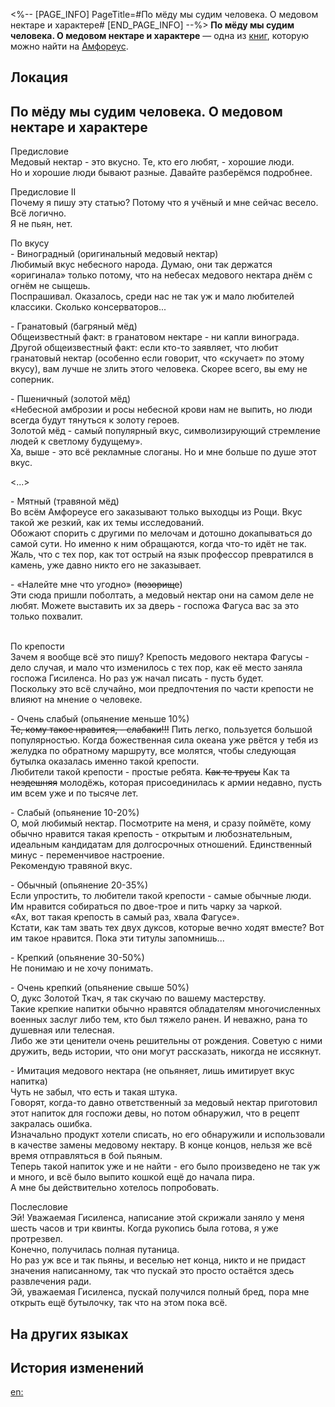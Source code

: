 <%-- [PAGE_INFO]
PageTitle=#По мёду мы судим человека. О медовом нектаре и характере#
[END_PAGE_INFO] --%>
{{Дополнить}}
{{Книга Инфобокс
|id           = 583
|Название     = 
|Изображение  = Предмет Книга Амфореус 4.png
|Мир          = Амфореус
|Томов        = 1
|Автор        = <!--нужно добавить-->
|Описание     = Скрижаль в зоне изготовления, на которой неровным почерком описаны несколько забавных фактов о медовом нектаре. Вероятно, автор был изрядно пьян.
|Том1         = {{tx}}
|Источник1    = {{tx|Отсутствует источник}}
|Персонажи    = 
|Фракции      = 
}}
'''По мёду мы судим человека. О медовом нектаре и характере''' — одна из [[Книги|книг]], которую можно найти на [[Амфореус]].

==Локация==
{{Отметка карты|<!--название карты-->|<!--id отметки-->}}

==По мёду мы судим человека. О медовом нектаре и характере==
Предисловие<br />
Медовый нектар - это вкусно. Те, кто его любят, - хорошие люди.<br />
Но и хорошие люди бывают разные. Давайте разберёмся подробнее.

Предисловие II<br />
Почему я пишу эту статью? Потому что я учёный и мне сейчас весело. Всё логично.<br />
Я не пьян, нет.

По вкусу<br />
- Виноградный (оригинальный медовый нектар)<br />
Любимый вкус небесного народа. Думаю, они так держатся «оригинала» только потому, что на небесах медового нектара днём с огнём не сыщешь.<br />
Поспрашивал. Оказалось, среди нас не так уж и мало любителей классики. Сколько консерваторов...

- Гранатовый (багряный мёд)<br />
Общеизвестный факт: в гранатовом нектаре - ни капли винограда.<br />
Другой общеизвестный факт: если кто-то заявляет, что любит гранатовый нектар (особенно если говорит, что «скучает» по этому вкусу), вам лучше не злить этого человека. Скорее всего, вы ему не соперник.

- Пшеничный (золотой мёд)<br />
«Небесной амброзии и росы небесной крови нам не выпить, но люди всегда будут тянуться к золоту героев.<br />
Золотой мёд - самый популярный вкус, символизирующий стремление людей к светлому будущему».<br />
Ха, выше - это всё рекламные слоганы. Но и мне больше по душе этот вкус.

<...>

- Мятный (травяной мёд)<br />
Во всём Амфореусе его заказывают только выходцы из Рощи. Вкус такой же резкий, как их темы исследований.<br />
Обожают спорить с другими по мелочам и дотошно докапываться до самой сути. Но именно к ним обращаются, когда что-то идёт не так.<br />
Жаль, что с тех пор, как тот острый на язык профессор превратился в камень, уже давно никто его не заказывает.

- «Налейте мне что угодно» (<s>позорище</s>)<br />
Эти сюда пришли поболтать, а медовый нектар они на самом деле не любят. Можете выставить их за дверь - госпожа Фагуса вас за это только похвалит.


<br />По крепости<br />
Зачем я вообще всё это пишу? Крепость медового нектара Фагусы - дело случая, и мало что изменилось с тех пор, как её место заняла госпожа Гисиленса. Но раз уж начал писать - пусть будет.<br />
Поскольку это всё случайно, мои предпочтения по части крепости не влияют на мнение о человеке.

- Очень слабый (опьянение меньше 10%)<br /><s>Те, кому такое нравится, - слабаки!!!</s> Пить легко, пользуется большой популярностью. Когда божественная сила океана уже рвётся у тебя из желудка по обратному маршруту, все молятся, чтобы следующая бутылка оказалась именно такой крепости.<br />
Любители такой крепости - простые ребята. <s>Как те трусы</s> Как та <s>нездешняя</s> молодёжь, которая присоединилась к армии недавно, пусть им всем уже и по тысяче лет.

- Слабый (опьянение 10-20%)<br />
О, мой любимый нектар. Посмотрите на меня, и сразу поймёте, кому обычно нравится такая крепость - открытым и любознательным, идеальным кандидатам для долгосрочных отношений. Единственный минус - переменчивое настроение.<br />
Рекомендую травяной вкус.

- Обычный (опьянение 20-35%)<br />
Если упростить, то любители такой крепости - самые обычные люди. Им нравится собираться по двое-трое и пить чарку за чаркой.<br />
«Ах, вот такая крепость в самый раз, хвала Фагусе».<br />
Кстати, как там звать тех двух дуксов, которые вечно ходят вместе? Вот им такое нравится. Пока эти титулы запомнишь...

- Крепкий (опьянение 30-50%)<br />
Не понимаю и не хочу понимать.

- Очень крепкий (опьянение свыше 50%)<br />
О, дукс Золотой Ткач, я так скучаю по вашему мастерству.<br />
Такие крепкие напитки обычно нравятся обладателям многочисленных военных заслуг либо тем, кто был тяжело ранен. И неважно, рана то душевная или телесная.<br />
Либо же эти ценители очень решительны от рождения. Советую с ними дружить, ведь истории, что они могут рассказать, никогда не иссякнут.

- Имитация медового нектара (не опьяняет, лишь имитирует вкус напитка)<br />
Чуть не забыл, что есть и такая штука.<br />
Говорят, когда-то давно ответственный за медовый нектар приготовил этот напиток для госпожи девы, но потом обнаружил, что в рецепт закралась ошибка.<br />
Изначально продукт хотели списать, но его обнаружили и использовали в качестве замены медовому нектару. В конце концов, нельзя же всё время отправляться в бой пьяным.<br />
Теперь такой напиток уже и не найти - его было произведено не так уж и много, и всё было выпито кошкой ещё до начала пира.<br />
А мне бы действительно хотелось попробовать.


Послесловие<br />
Эй! Уважаемая Гисиленса, написание этой скрижали заняло у меня шесть часов и три квинты. Когда рукопись была готова, я уже протрезвел.<br />
Конечно, получилась полная путаница.<br />
Но раз уж все и так пьяны, и веселью нет конца, никто и не придаст значения написанному, так что пускай это просто остаётся здесь развлечения ради.<br />
Эй, уважаемая Гисиленса, пускай получился полный бред, пора мне открыть ещё бутылочку, так что на этом пока всё.

==На других языках==
{{На других языках
|en   = To Know Something Through Sweets: A Study of Honey Brew and Personality
|zhs  = 以蜜度人•论蜜酿与性格
|zht  = 以蜜度人•論蜜釀與性格
|ja   = メーレでわかる人間性・メーレと性格の関わりについて
|ko   = 꿀로 가늠하는 인간성•꿀 음료와 성격에 대해
|es   = Por su dulzura los conocerán: un estudio sobre el hidromiel y la personalidad
|fr   = Douceurs et apprentissage de l'autre&nbsp;: une étude de l'hydromel et de la personnalité
|ru   = По мёду мы судим человека. О медовом нектаре и характере
|th   = วาจาพาที: ว่าด้วยน้ำอมฤตและนิสัย
|vi   = Xem Rượu Đoán Người - Bàn Về Rượu Mật Và Tính Cách
|de   = Die Kunst der süßen Schmeichelei: Eine Studie über Honiggebräu und Persönlichkeit
|id   = Memikat Hati dengan Kemanisan: Studi tentang Nektar & Kepribadian
|pt   = Conhecer Alguém Através dos Doces: Um Estudo Sobre Hidromel e Personalidade
}}

==История изменений==
{{История изменений|3.5}}

[[en:]]